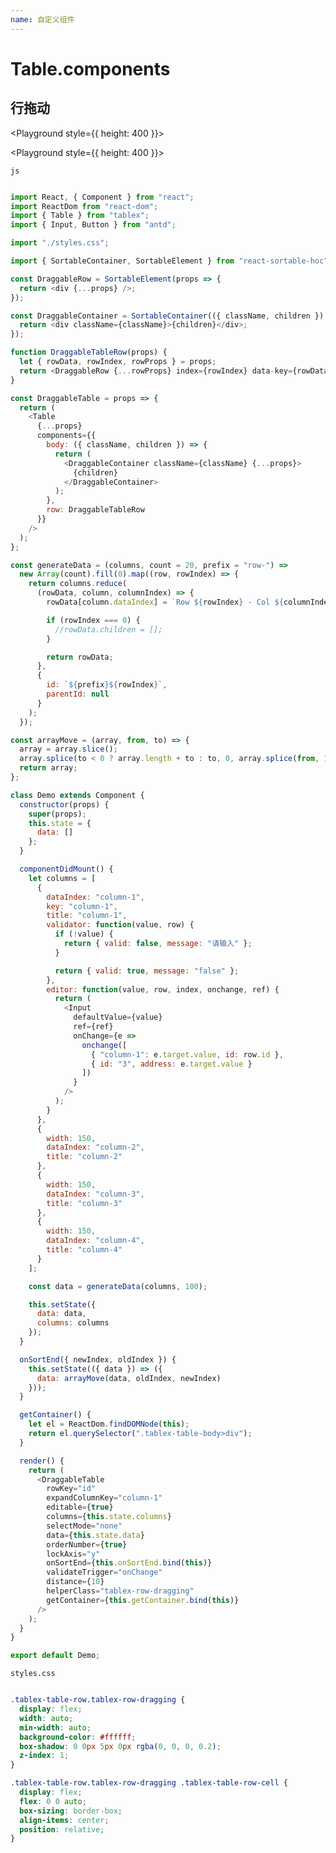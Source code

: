```yaml
---
name: 自定义组件
---
```





# Table.components
 
## 行拖动
 
<Playground style={{ height: 400 }}>
  <Dnd virtual={true} />
</Playground>

<Playground style={{ height: 400 }}>
  <Dnd virtual={false} />
</Playground>

`js`

```javascript

import React, { Component } from "react";
import ReactDom from "react-dom";
import { Table } from "tablex";
import { Input, Button } from "antd";

import "./styles.css";

import { SortableContainer, SortableElement } from "react-sortable-hoc";

const DraggableRow = SortableElement(props => {
  return <div {...props} />;
});

const DraggableContainer = SortableContainer(({ className, children }) => {
  return <div className={className}>{children}</div>;
});

function DraggableTableRow(props) {
  let { rowData, rowIndex, rowProps } = props;
  return <DraggableRow {...rowProps} index={rowIndex} data-key={rowData.id} />;
}

const DraggableTable = props => {
  return (
    <Table
      {...props}
      components={{
        body: ({ className, children }) => {
          return (
            <DraggableContainer className={className} {...props}>
              {children}
            </DraggableContainer>
          );
        },
        row: DraggableTableRow
      }}
    />
  );
};

const generateData = (columns, count = 20, prefix = "row-") =>
  new Array(count).fill(0).map((row, rowIndex) => {
    return columns.reduce(
      (rowData, column, columnIndex) => {
        rowData[column.dataIndex] = `Row ${rowIndex} - Col ${columnIndex}`;

        if (rowIndex === 0) {
          //rowData.children = [];
        }

        return rowData;
      },
      {
        id: `${prefix}${rowIndex}`,
        parentId: null
      }
    );
  });

const arrayMove = (array, from, to) => {
  array = array.slice();
  array.splice(to < 0 ? array.length + to : to, 0, array.splice(from, 1)[0]);
  return array;
};

class Demo extends Component {
  constructor(props) {
    super(props);
    this.state = {
      data: []
    };
  }

  componentDidMount() {
    let columns = [
      {
        dataIndex: "column-1",
        key: "column-1",
        title: "column-1",
        validator: function(value, row) {
          if (!value) {
            return { valid: false, message: "请输入" };
          }

          return { valid: true, message: "false" };
        },
        editor: function(value, row, index, onchange, ref) {
          return (
            <Input
              defaultValue={value}
              ref={ref}
              onChange={e =>
                onchange([
                  { "column-1": e.target.value, id: row.id },
                  { id: "3", address: e.target.value }
                ])
              }
            />
          );
        }
      },
      {
        width: 150,
        dataIndex: "column-2",
        title: "column-2"
      },
      {
        width: 150,
        dataIndex: "column-3",
        title: "column-3"
      },
      {
        width: 150,
        dataIndex: "column-4",
        title: "column-4"
      }
    ];

    const data = generateData(columns, 100);

    this.setState({
      data: data,
      columns: columns
    });
  }

  onSortEnd({ newIndex, oldIndex }) {
    this.setState(({ data }) => ({
      data: arrayMove(data, oldIndex, newIndex)
    }));
  }

  getContainer() {
    let el = ReactDom.findDOMNode(this);
    return el.querySelector(".tablex-table-body>div");
  }

  render() {
    return (
      <DraggableTable
        rowKey="id"
        expandColumnKey="column-1"
        editable={true}
        columns={this.state.columns}
        selectMode="none"
        data={this.state.data}
        orderNumber={true}
        lockAxis="y"
        onSortEnd={this.onSortEnd.bind(this)}
        validateTrigger="onChange"
        distance={10}
        helperClass="tablex-row-dragging"
        getContainer={this.getContainer.bind(this)}
      />
    );
  }
}

export default Demo;


```

`styles.css`

```css

.tablex-table-row.tablex-row-dragging {
  display: flex;
  width: auto;
  min-width: auto;
  background-color: #ffffff;
  box-shadow: 0 0px 5px 0px rgba(0, 0, 0, 0.2);
  z-index: 1;
}

.tablex-table-row.tablex-row-dragging .tablex-table-row-cell {
  display: flex;
  flex: 0 0 auto;
  box-sizing: border-box;
  align-items: center;
  position: relative;
}

```